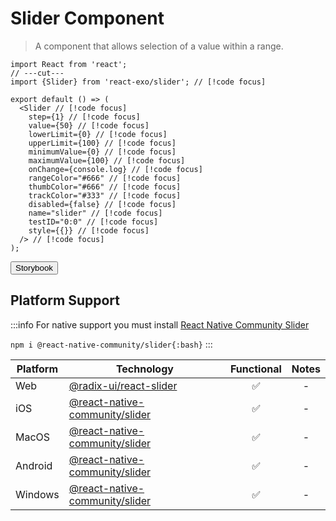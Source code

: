 
# Slider Component

> A component that allows selection of a value within a range.

<Slider
  step={1}
  value={50}
  onChange={console.log}
  lowerLimit={0}
  upperLimit={100}
  minimumValue={0}
  maximumValue={100}
  rangeColor="#666"
  thumbColor="#666"
  trackColor="#333"
  disabled={false}
  name="slider"
  testID="0:0"
  style={{}}
/>

```tsx twoslash
import React from 'react';
// ---cut---
import {Slider} from 'react-exo/slider'; // [!code focus]

export default () => (
  <Slider // [!code focus]
    step={1} // [!code focus]
    value={50} // [!code focus]
    lowerLimit={0} // [!code focus]
    upperLimit={100} // [!code focus]
    minimumValue={0} // [!code focus]
    maximumValue={100} // [!code focus]
    onChange={console.log} // [!code focus]
    rangeColor="#666" // [!code focus]
    thumbColor="#666" // [!code focus]
    trackColor="#333" // [!code focus]
    disabled={false} // [!code focus]
    name="slider" // [!code focus]
    testID="0:0" // [!code focus]
    style={{}} // [!code focus]
  /> // [!code focus]
);
```

<Button href="https://exo.fig.run/?path=/docs/primitives-slider">Storybook</Button>

## Platform Support

:::info
For native support you must install [React Native Community Slider](https://github.com/callstack/react-native-slider)

`npm i @react-native-community/slider{:bash}`
:::

| Platform | Technology | Functional | Notes |
| -------- | ---------- | :--------: | :---: |
| Web | [@radix-ui/react-slider](https://www.radix-ui.com/primitives/docs/components/slider) | ✅ | - |
| iOS | [@react-native-community/slider](https://github.com/callstack/react-native-slider) | ✅ | - |
| MacOS | [@react-native-community/slider](https://github.com/callstack/react-native-slider) | ✅ | - |
| Android | [@react-native-community/slider](https://github.com/callstack/react-native-slider) | ✅ | - |
| Windows | [@react-native-community/slider](https://github.com/callstack/react-native-slider) | ✅ | - |
